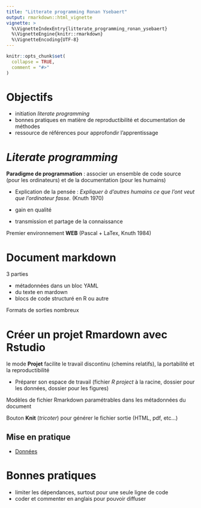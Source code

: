 ---
title: "Litterate programming Ronan Ysebaert"
output: rmarkdown::html_vignette
vignette: >
  %\VignetteIndexEntry{litterate_programming_ronan_ysebaert}
  %\VignetteEngine{knitr::rmarkdown}
  %\VignetteEncoding{UTF-8}
---

```{r, include = FALSE}
knitr::opts_chunk$set(
  collapse = TRUE,
  comment = "#>"
)
```

# Objectifs

- initiation *literate programming*
- bonnes pratiques en matière de reproductibilité et documentation de méthodes
- ressource de références pour approfondir l'apprentissage

# *Literate programming*

**Paradigme de programmation** : associer un ensemble de code source (pour les ordinateurs) et de la documentation (pour les humains)

- Explication de la pensée : *Expliquer à d'autres humains ce que l'ont veut que l'ordinateur fasse.* (Knuth 1970)

- gain en qualité
- transmission et partage de la connaissance

Premier environnement **WEB** (Pascal + LaTex, Knuth 1984)

# Document markdown
 3 parties
 
 - métadonnées dans un bloc YAML
 - du texte en mardown
 - blocs de code structuré en R ou autre

Formats de sorties nombreux 

# Créer un projet Rmardown avec Rstudio

le mode **Projet** facilite le travail discontinu (chemins relatifs), la portabilité et la reproductibilité

- Préparer son espace de travail (fichier *R project* à la racine, dossier pour les données, dossier pour les figures)

Modèles de fichier Rmarkdown paramétrables dans les métadonnées du document

Bouton **Knit** (*tricoter*) pour générer le fichier sortie (HTML, pdf, etc...)

## Mise en pratique
- [Données](https://sharedocs.huma-num.fr/wl/?id=XWa9HY2Aw2FJHvuht2Ifk1AtV3XlRksg)


# Bonnes pratiques

- limiter les dépendances, surtout pour une seule ligne de code
- coder et commenter en anglais pour pouvoir diffuser
